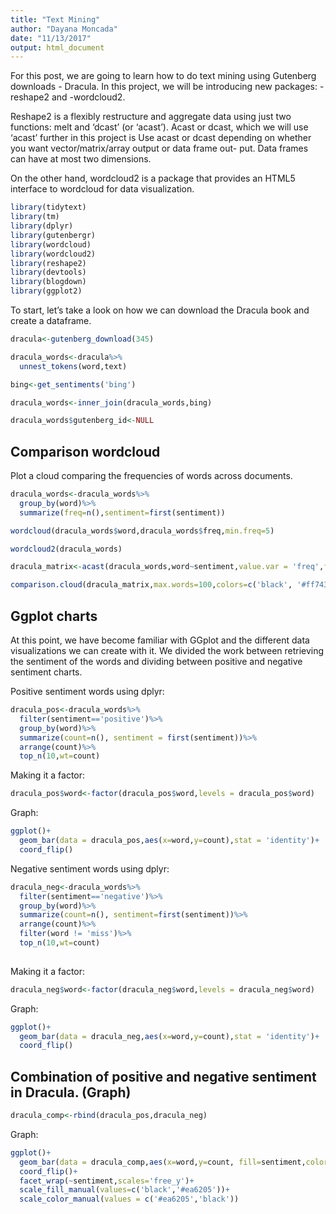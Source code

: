 ```yaml
---
title: "Text Mining"
author: "Dayana Moncada"
date: "11/13/2017"
output: html_document
---
```


For this post, we are going to learn how to do text mining using Gutenberg downloads - Dracula. In this project, we will be introducing new packages: -reshape2 and -wordcloud2. 

Reshape2 is a flexibly restructure and aggregate data using just two functions: melt and 'dcast' (or 'acast'). Acast or dcast, which we will use 'acast' further in this project is Use acast or dcast depending on whether you want vector/matrix/array output or data frame out- put. Data frames can have at most two dimensions.

On the other hand, wordcloud2 is a package that provides an HTML5 interface to wordcloud for data visualization.

```r
library(tidytext)
library(tm)
library(dplyr)
library(gutenbergr)
library(wordcloud)
library(wordcloud2)
library(reshape2)
library(devtools)
library(blogdown)
library(ggplot2)
```


To start, let's take a look on how we can download the Dracula book and create a dataframe. 

```r
dracula<-gutenberg_download(345)
```

```r
dracula_words<-dracula%>%
  unnest_tokens(word,text)
```

```r
bing<-get_sentiments('bing')
```

```r
dracula_words<-inner_join(dracula_words,bing)
```

```r
dracula_words$gutenberg_id<-NULL
```

## Comparison wordcloud 

Plot a cloud comparing the frequencies of words across documents.

```r
dracula_words<-dracula_words%>%
  group_by(word)%>%
  summarize(freq=n(),sentiment=first(sentiment))
```

```r
wordcloud(dracula_words$word,dracula_words$freq,min.freq=5)
```

```r
wordcloud2(dracula_words)
```

```r
dracula_matrix<-acast(dracula_words,word~sentiment,value.var = 'freq',fill=0)
```

```r
comparison.cloud(dracula_matrix,max.words=100,colors=c('black', '#ff7433'))
```

## Ggplot charts 

At this point, we have become familiar with GGplot and the different data visualizations we can create with it. We divided the work between retrieving the sentiment of the words and dividing between positive and negative sentiment charts.

Positive sentiment words using dplyr:

```r
dracula_pos<-dracula_words%>%
  filter(sentiment=='positive')%>%
  group_by(word)%>%
  summarize(count=n(), sentiment = first(sentiment))%>%
  arrange(count)%>%
  top_n(10,wt=count)
```

Making it a factor:

```r
dracula_pos$word<-factor(dracula_pos$word,levels = dracula_pos$word)
```

Graph:

```r
ggplot()+
  geom_bar(data = dracula_pos,aes(x=word,y=count),stat = 'identity')+
  coord_flip()
```

Negative sentiment words using dplyr:

```r
dracula_neg<-dracula_words%>%
  filter(sentiment=='negative')%>%
  group_by(word)%>%
  summarize(count=n(), sentiment=first(sentiment))%>%
  arrange(count)%>%
  filter(word != 'miss')%>%
  top_n(10,wt=count)
  
```

Making it a factor:

```r
dracula_neg$word<-factor(dracula_neg$word,levels = dracula_neg$word)
```

Graph:

```r
ggplot()+
  geom_bar(data = dracula_neg,aes(x=word,y=count),stat = 'identity')+
  coord_flip()
```

## Combination of positive and negative sentiment in Dracula. (Graph)


```r
dracula_comp<-rbind(dracula_pos,dracula_neg)
```

Graph:
```r
ggplot()+
  geom_bar(data = dracula_comp,aes(x=word,y=count, fill=sentiment,color=sentiment),stat = 'identity')+
  coord_flip()+
  facet_wrap(~sentiment,scales='free_y')+
  scale_fill_manual(values=c('black','#ea6205'))+
  scale_color_manual(values = c('#ea6205','black'))
```

